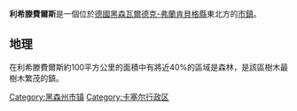 {{Infobox settlement
| name                    = 利希滕費爾斯
| native_name             = Lichtenfels
| settlement_type         = 
| image_skyline           = 
| imagesize               = 
| image_alt               = 
| image_caption           = 
| image_flag              = 
| flag_size               = 
| flag_alt                = 
| image_shield            = 
| shield_size             = 
| shield_alt              = 
| nickname                = 
| motto                   = 
| pushpin_map             = 
| pushpin_label_position  = 
| pushpin_map_alt         = 
| pushpin_map_caption     = 
| latd = 51
| latm = 9
| lats = 0
| latNS = N
| longd = 8
| longm = 48
| longs = 0
| longEW = E
| subdivision_type        = 国家
| subdivision_name        = [[德国|德国]]
| subdivision_type1       = [[德国行政区划|州]]
| subdivision_name1       = [[黑森|黑森州]]
| subdivision_type2       = [[行政区_(德国)|行政區]] 
| subdivision_name2       = [[卡塞爾行政區|卡塞爾行政區]]
| subdivision_type3       = [[郡_(德國)|郡]]
| subdivision_name3       = [[瓦爾德克-弗蘭肯貝格縣|瓦爾德克-弗蘭肯貝格縣]]
| established_title       = 
| established_date        = 
| leader_party            = 無黨派
| leader_title            = 市长
| leader_name             = Uwe Steuber
| area_footnotes          = 
| area_total_km2          = 96.73 
| elevation_footnotes     = 
| elevation_m             = 410 
| population_footnotes    = 
| population_total        = 4084
| population_as_of        = 2011/12/31
| population_density_km2  = auto
| population_demonym      = 
| population_note         = 
| timezone1               = [[欧洲中部时间|CET]]
| utc_offset1             = +1
| timezone1_DST           = 
| utc_offset1_DST         =
| blank_name              = 汽車牌號
| blank_info              = KB
| postal_code_type        = 邮编
| postal_code             = 35104
| area_code_type          = 
| area_code               = 05636
| website                 = 
| footnotes               = 
}}

'''利希滕費爾斯'''是一個位於[[德國|德國]][[黑森|黑森]][[瓦爾德克-弗蘭肯貝格縣|瓦爾德克-弗蘭肯貝格縣]]東北方的[[市镇_(德国)|市鎮]]。

==地理==
在利希滕費爾斯約100平方公里的面積中有將近40%的區域是森林，是該區樹木最樹木繁茂的鎮。

[[Category:黑森州市镇|Category:黑森州市镇]]
[[Category:卡塞尔行政区|Category:卡塞尔行政区]]